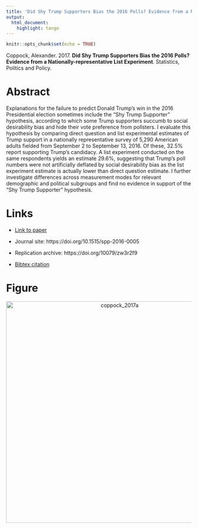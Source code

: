 ```yaml
---
title: 'Did Shy Trump Supporters Bias the 2016 Polls? Evidence from a Nationally-representative List Experiment'
output:
  html_document:
    highlight: tango
---
```


```r
knitr::opts_chunk$set(echo = TRUE)
```

Coppock, Alexander. 2017. <b>Did Shy Trump Supporters Bias the 2016 Polls? Evidence from a Nationally-representative List Experiment</b>. Statistics, Politics and Policy.

# Abstract
Explanations for the failure to predict Donald Trump's win in the 2016 Presidential election sometimes include the "Shy Trump Supporter" hypothesis, according to which some Trump supporters succumb to social desirability bias and hide their vote preference from pollsters. I evaluate this hypothesis by comparing direct question and list experimental estimates of Trump support in a nationally representative survey of 5,290 American adults fielded from September 2 to September 13, 2016. Of these, 32.5% report supporting Trump’s candidacy. A list experiment conducted on the same respondents yields an estimate 29.6%, suggesting that Trump’s poll numbers were not artificially deflated by social desirability bias as the list experiment estimate is actually lower than direct question estimate. I further investigate differences across measurement modes for relevant demographic and political subgroups and find no evidence in support of the "Shy Trump Supporter" hypothesis.

# Links
 - <a href='coppock_2017a.pdf'>Link to paper</a>
 - Journal site: https://doi.org/10.1515/spp-2016-0005 
 - Replication archive: https://doi.org/10079/zw3r2f9 


 - <a href='coppock_2017a.bib'>Bibtex citation</a>

# Figure
<center><img src="display_figures/coppock_2017a_display.png" alt="coppock_2017a" width="600"></center>